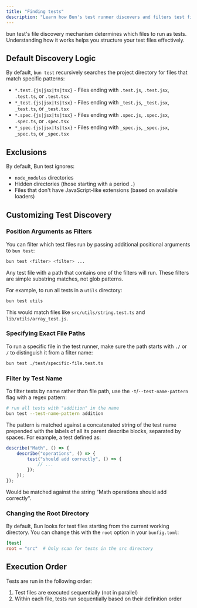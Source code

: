 ```yaml
---
title: "Finding tests"
description: "Learn how Bun's test runner discovers and filters test files in your project"
---
```


bun test's file discovery mechanism determines which files to run as tests. Understanding how it works helps you structure your test files effectively.

## Default Discovery Logic

By default, `bun test` recursively searches the project directory for files that match specific patterns:

- `*.test.{js|jsx|ts|tsx}` - Files ending with `.test.js`, `.test.jsx`, `.test.ts`, or `.test.tsx`
- `*_test.{js|jsx|ts|tsx}` - Files ending with `_test.js`, `_test.jsx`, `_test.ts`, or `_test.tsx`
- `*.spec.{js|jsx|ts|tsx}` - Files ending with `.spec.js`, `.spec.jsx`, `.spec.ts`, or `.spec.tsx`
- `*_spec.{js|jsx|ts|tsx}` - Files ending with `_spec.js`, `_spec.jsx`, `_spec.ts`, or `_spec.tsx`

## Exclusions

By default, Bun test ignores:

- `node_modules` directories
- Hidden directories (those starting with a period `.`)
- Files that don't have JavaScript-like extensions (based on available loaders)

## Customizing Test Discovery

### Position Arguments as Filters

You can filter which test files run by passing additional positional arguments to `bun test`:

```bash terminal icon="terminal"
bun test <filter> <filter> ...
```

Any test file with a path that contains one of the filters will run. These filters are simple substring matches, not glob patterns.

For example, to run all tests in a `utils` directory:

```bash terminal icon="terminal"
bun test utils
```

This would match files like `src/utils/string.test.ts` and `lib/utils/array_test.js`.

### Specifying Exact File Paths

To run a specific file in the test runner, make sure the path starts with `./` or `/` to distinguish it from a filter name:

```bash terminal icon="terminal"
bun test ./test/specific-file.test.ts
```

### Filter by Test Name

To filter tests by name rather than file path, use the `-t`/`--test-name-pattern` flag with a regex pattern:

```sh terminal icon="terminal"
# run all tests with "addition" in the name
bun test --test-name-pattern addition
```

The pattern is matched against a concatenated string of the test name prepended with the labels of all its parent describe blocks, separated by spaces. For example, a test defined as:

```ts title="math.test.ts" icon="/icons/typescript.svg"
describe("Math", () => {
	describe("operations", () => {
		test("should add correctly", () => {
			// ...
		});
	});
});
```

Would be matched against the string "Math operations should add correctly".

### Changing the Root Directory

By default, Bun looks for test files starting from the current working directory. You can change this with the `root` option in your `bunfig.toml`:

```toml title="bunfig.toml" icon="settings"
[test]
root = "src"  # Only scan for tests in the src directory
```

## Execution Order

Tests are run in the following order:

1. Test files are executed sequentially (not in parallel)
2. Within each file, tests run sequentially based on their definition order
